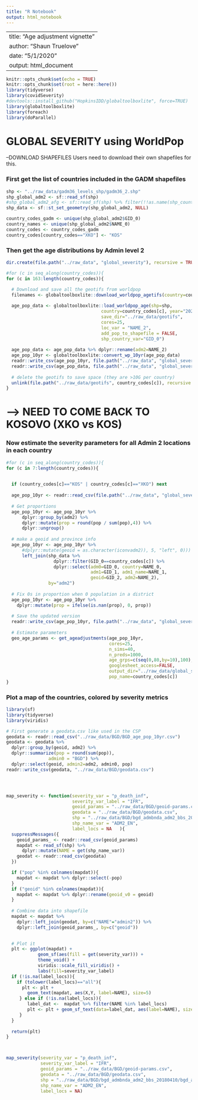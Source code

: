 ```yaml
---
title: "R Notebook"
output: html_notebook
---
```


---
title: "Age adjustment vignette"
author: "Shaun Truelove"
date: "5/1/2020"
output: html_document
---

```r
knitr::opts_chunk$set(echo = TRUE)
knitr::opts_chunk$set(root = here::here())
library(tidyverse)
library(covidSeverity)
#devtools::install_github("HopkinsIDD/globaltoolboxlite", force=TRUE)
library(globaltoolboxlite)
library(foreach)
library(doParallel)

```


# GLOBAL SEVERITY using WorldPop

--DOWNLOAD SHAPEFILES
Users need to download their own shapefiles for this.



### First get the list of countries included in the GADM shapefiles

```r
shp <- "../raw_data/gadm36_levels_shp/gadm36_2.shp"
shp_global_adm2 <- sf::read_sf(shp)
#shp_global_adm2_afg <- sf::read_sf(shp) %>% filter(!!as.name(shp_country_var)=="AFG")
shp_data <- sf::st_set_geometry(shp_global_adm2, NULL)

country_codes_gadm <- unique(shp_global_adm2$GID_0)
country_names <- unique(shp_global_adm2$NAME_0)
country_codes <- country_codes_gadm
country_codes[country_codes=="XKO"] <- "KOS"

```


### Then get the age distributions by Admin level 2

```r

dir.create(file.path("../raw_data", "global_severity"), recursive = TRUE, showWarnings = FALSE)

#for (c in seq_along(country_codes)){ 
for (c in 163:length(country_codes)){ 

  # Download and save all the geotifs from worldpop
  filenames <- globaltoolboxlite::download_worldpop_agetifs(country=country_codes[c], year="2020", save_dir="../raw_data/geotifs", cores=25)
  
  age_pop_data <- globaltoolboxlite::load_worldpop_age(shp=shp, 
                                    country=country_codes[c], year="2020", 
                                    save_dir="../raw_data/geotifs", 
                                    cores=25,
                                    loc_var = "NAME_2",
                                    add_pop_to_shapefile = FALSE,
                                    shp_country_var="GID_0")
  
  age_pop_data <- age_pop_data %>% dplyr::rename(adm2=NAME_2)
  age_pop_10yr <- globaltoolboxlite::convert_wp_10yr(age_pop_data)
  readr::write_csv(age_pop_10yr, file.path("../raw_data", "global_severity", paste0(country_codes[c],"_age_pop_10yr.csv")))
  readr::write_csv(age_pop_data, file.path("../raw_data", "global_severity", paste0(country_codes[c],"_age_pop_data.csv")))
  
  # delete the geotifs to save space (they are >10G per country)
  unlink(file.path("../raw_data/geotifs", country_codes[c]), recursive = TRUE)
}

```


# ---> NEED TO COME BACK TO KOSOVO (XKO vs KOS)





### Now estimate the severity parameters for all Admin 2 locations in each country

```r

#for (c in seq_along(country_codes)){ 
for (c in 7:length(country_codes)){ 

  
  if (country_codes[c]=="KOS" | country_codes[c]=="XKO") next
  
  age_pop_10yr <- readr::read_csv(file.path("../raw_data", "global_severity", paste0(country_codes[c],"_age_pop_10yr.csv")))
  
  # Get proportions
  age_pop_10yr <- age_pop_10yr %>% 
      dplyr::group_by(adm2) %>%
      dplyr::mutate(prop = round(pop / sum(pop),4)) %>%
      dplyr::ungroup() 
  
  # make a geoid and province info
  age_pop_10yr <- age_pop_10yr %>% 
      #dplyr::mutate(geoid = as.character(iconvadm2)), 5, "left", 0)))
      left_join(shp_data %>% 
                  dplyr::filter(GID_0==country_codes[c]) %>%
                  dplyr::select(adm0=GID_0, country=NAME_0, 
                                adm1=GID_1, adm1_name=NAME_1, 
                                geoid=GID_2, adm2=NAME_2), 
                by="adm2")
  
  # Fix 0s in proportion when 0 population in a district
  age_pop_10yr <- age_pop_10yr %>% 
    dplyr::mutate(prop = ifelse(is.nan(prop), 0, prop))
  
  # Save the updated version
  readr::write_csv(age_pop_10yr, file.path("../raw_data", "global_severity", paste0(country_codes[c],"_age_pop_10yr.csv")))
  
  # Estimate parameters
  geo_age_params <- get_ageadjustments(age_pop_10yr,
                                       cores=25,
                                       n_sims=40,
                                       n_preds=1000,
                                       age_grps=c(seq(0,80,by=10),100),
                                       googlesheet_access=FALSE,
                                       output_dir="../raw_data/global_severity",
                                       pop_name=country_codes[c])
}

```




### Plot a map of the countries, colored by severity metrics

```r

library(sf)
library(tidyverse)
library(viridis)

# First generate a geodata.csv like used in the CSP
geodata <- readr::read_csv("../raw_data/BGD/BGD_age_pop_10yr.csv")
geodata <- geodata %>% 
  dplyr::group_by(geoid, adm2) %>%
  dplyr::summarize(pop = round(sum(pop)),
                admin0 = "BGD") %>%
  dplyr::select(geoid, admin2=adm2, admin0, pop)
readr::write_csv(geodata, "../raw_data/BGD/geodata.csv")




map_severity <- function(severity_var = "p_death_inf", 
                         severity_var_label = "IFR",
                         geoid_params = "../raw_data/BGD/geoid-params.csv",
                         geodata = "../raw_data/BGD/geodata.csv",
                         shp = "../raw_data/BGD/bgd_admbnda_adm2_bbs_20180410/bgd_admbnda_adm2_bbs_20180410.shp",
                         shp_name_var = "ADM2_EN",
                         label_locs = NA   ){
  suppressMessages({
    geoid_params_ <- readr::read_csv(geoid_params)
    mapdat <- read_sf(shp) %>%
      dplyr::mutate(NAME = get(shp_name_var))
    geodat <- readr::read_csv(geodata)
  })

  if ("pop" %in% colnames(mapdat)){
    mapdat <- mapdat %>% dplyr::select(-pop)
  }
  if ("geoid" %in% colnames(mapdat)){
    mapdat <- mapdat %>% dplyr::rename(geoid_v0 = geoid)
  }
  
  # Combine data into shapefile
  mapdat <- mapdat %>% 
    dplyr::left_join(geodat, by=c("NAME"="admin2")) %>%
    dplyr::left_join(geoid_params_, by=c("geoid"))
  

  # Plot it
  plt <- ggplot(mapdat) +
            geom_sf(aes(fill = get(severity_var))) +
            theme_void() +
            viridis::scale_fill_viridis() +
            labs(fill=severity_var_label)
  if (!is.na(label_locs)){
    if (tolower(label_locs)=="all"){
      plt <- plt +
        geom_text(mapdat, aes(X,Y, label=NAME), size=5)
     } else if (!is.na(label_locs)){
        label_dat <-  mapdat %>% filter(NAME %in% label_locs)
        plt <- plt + geom_sf_text(data=label_dat, aes(label=NAME), size=3, hjust=0.5)
     }
  }
  
  return(plt)
}



map_severity(severity_var = "p_death_inf", 
             severity_var_label = "IFR",
             geoid_params = "../raw_data/BGD/geoid-params.csv",
             geodata = "../raw_data/BGD/geodata.csv",
             shp = "../raw_data/BGD/bgd_admbnda_adm2_bbs_20180410/bgd_admbnda_adm2_bbs_20180410.shp",
             shp_name_var = "ADM2_EN",
             label_locs = NA)

```

